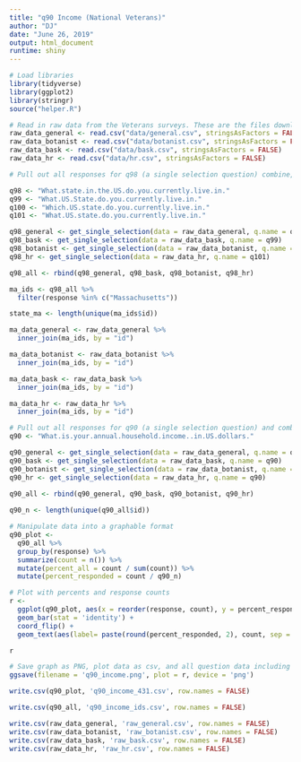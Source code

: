 ```yaml
---
title: "q90 Income (National Veterans)"
author: "DJ"
date: "June 26, 2019"
output: html_document
runtime: shiny
---
```


```r
# Load libraries
library(tidyverse)
library(ggplot2)
library(stringr)
source("helper.R")
```

```r
# Read in raw data from the Veterans surveys. These are the files downloaded from survey monkey saved as a .csv
raw_data_general <- read.csv("data/general.csv", stringsAsFactors = FALSE)
raw_data_botanist <- read.csv("data/botanist.csv", stringsAsFactors = FALSE)
raw_data_bask <- read.csv("data/bask.csv", stringsAsFactors = FALSE)
raw_data_hr <- read.csv("data/hr.csv", stringsAsFactors = FALSE)
```

```r
# Pull out all responses for q98 (a single selection question) combine, then determine 'question n' (subsequent q are labeled for convenience, do not respond to survey q#)

q98 <- "What.state.in.the.US.do.you.currently.live.in."
q99 <- "What.US.State.do.you.currently.live.in."
q100 <- "Which.US.state.do.you.currently.live.in."
q101 <- "What.US.state.do.you.currently.live.in."

q98_general <- get_single_selection(data = raw_data_general, q.name = q98)
q98_bask <- get_single_selection(data = raw_data_bask, q.name = q99)
q98_botanist <- get_single_selection(data = raw_data_botanist, q.name = q100)
q98_hr <- get_single_selection(data = raw_data_hr, q.name = q101)

q98_all <- rbind(q98_general, q98_bask, q98_botanist, q98_hr)

ma_ids <- q98_all %>% 
  filter(response %in% c("Massachusetts"))

state_ma <- length(unique(ma_ids$id))
```

```r
ma_data_general <- raw_data_general %>%
  inner_join(ma_ids, by = "id")

ma_data_botanist <- raw_data_botanist %>%
  inner_join(ma_ids, by = "id")

ma_data_bask <- raw_data_bask %>%
  inner_join(ma_ids, by = "id")

ma_data_hr <- raw_data_hr %>%
  inner_join(ma_ids, by = "id")
```

```r
# Pull out all responses for q90 (a single selection question) and combine
q90 <- "What.is.your.annual.household.income..in.US.dollars."

q90_general <- get_single_selection(data = raw_data_general, q.name = q90)
q90_bask <- get_single_selection(data = raw_data_bask, q.name = q90)
q90_botanist <- get_single_selection(data = raw_data_botanist, q.name = q90)
q90_hr <- get_single_selection(data = raw_data_hr, q.name = q90)
  
q90_all <- rbind(q90_general, q90_bask, q90_botanist, q90_hr)

q90_n <- length(unique(q90_all$id))
```


```r
# Manipulate data into a graphable format
q90_plot <- 
  q90_all %>%
  group_by(response) %>%
  summarize(count = n()) %>%
  mutate(percent_all = count / sum(count)) %>%
  mutate(percent_responded = count / q90_n)
```

```r
# Plot with percents and response counts
r <- 
  ggplot(q90_plot, aes(x = reorder(response, count), y = percent_responded)) +
  geom_bar(stat = 'identity') +
  coord_flip() +
  geom_text(aes(label= paste(round(percent_responded, 2), count, sep = "***")))

r
```

```r
# Save graph as PNG, plot data as csv, and all question data including response IDs as csv (save question n and N at end of plot file as "_x.x")
ggsave(filename = 'q90_income.png', plot = r, device = 'png')

write.csv(q90_plot, 'q90_income_431.csv', row.names = FALSE)

write.csv(q90_all, 'q90_income_ids.csv', row.names = FALSE)
```

```r
write.csv(raw_data_general, 'raw_general.csv', row.names = FALSE)
write.csv(raw_data_botanist, 'raw_botanist.csv', row.names = FALSE)
write.csv(raw_data_bask, 'raw_bask.csv', row.names = FALSE)
write.csv(raw_data_hr, 'raw_hr.csv', row.names = FALSE)
```
